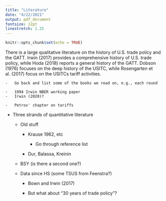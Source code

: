 ```yaml
---
title: "Literature"
date: "4/22/2021"
output: pdf_document
fontsize: 12pt
linestretch: 1.25
---
```


```r
knitr::opts_chunk$set(echo = TRUE)
```

There is a large qualitative literature on the history of U.S. trade policy and the GATT. Irwin (2017) provides a comprehensive history of U.S. trade policy, while Hoda (2018) reports a general history of the GATT. Dobson (1976) focuses on the deep history of the USITC, while Rosengarten et al. (2017) focus on the USITCs tariff activities.

    -   Go back and list some of the books we read on, e.g., each round

    -   1994 Irwin NBER working paper
    -   Irwin (2020)?

    -   Petros' chapter on tariffs

-   Three strands of quantitative literature

    -   Old stuff

        -   Krause 1962, etc

            -   Go through reference list

        -   Dur, Balassa, Kreinin

    -   BSY (is there a second one?)

    -   Data since HS (some TSUS from Feenstra?)

        -   Bown and Irwin (2017)

        -   But what about "30 years of trade policy"?
